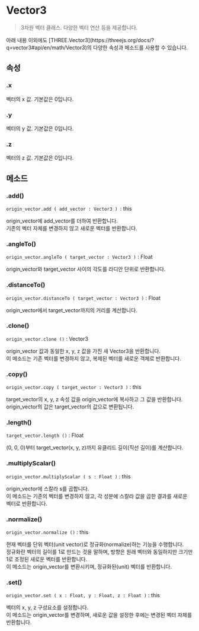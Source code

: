 
# Vector3

> 3차원 벡터 클래스. 다양한 벡터 연산 등을 제공합니다.

<Callout type="info">
    아래 내용 이외에도 [THREE.Vector3](https://threejs.org/docs/?q=vector3#api/en/math/Vector3)의 다양한 속성과 메소드를 사용할 수 있습니다.
</Callout>

## 속성

### .x

벡터의 x 값. 기본값은 0입니다.

### .y

벡터의 y 값. 기본값은 0입니다.

### .z

벡터의 z 값. 기본값은 0입니다.

## 메소드

### .add()

`origin_vector.add ( add_vector : Vector3 ) `: this

origin_vector에 add_vector를 더하여 반환합니다.  
기존의 벡터 자체를 변경하지 않고 새로운 벡터를 반환합니다.  

### .angleTo()

`origin_vector.angleTo ( target_vector : Vector3 )` : Float

origin_vector와 target_vector 사이의 각도를 라디안 단위로 반환합니다.

### .distanceTo()

`origin_vector.distanceTo ( target_vector : Vector3 )` : Float

origin_vector에서 target_vector까지의 거리를 계산합니다.

### .clone()

`origin_vector.clone ()` : Vector3

origin_vector 값과 동일한 x, y, z 값을 가진 새 Vector3을 반환합니다.  
이 메소드는 기존 벡터를 변경하지 않고, 복제된 벡터를 새로운 객체로 반환합니다.

### .copy()

`origin_vector.copy ( target_vector : Vector3 )` : this

target_vector의 x, y, z 속성 값을 origin_vector에 복사하고 그 값을 반환합니다.  
origin_vector의 값은 target_vector의 값으로 변환됩니다.  

### .length()

`target_vector.length ()` : Float

(0, 0, 0)부터 target_vector(x, y, z)까지 유클리드 길이(직선 길이)를 계산합니다.

### .multiplyScalar()

`origin_vector.multiplyScalar ( s : Float )` : this

origin_vector에 스칼라 s를 곱합니다.  
이 메소드는 기존의 벡터를 변경하지 않고, 각 성분에 스칼라 값을 곱한 결과를 새로운 벡터로 반환합니다.

### .normalize()

`origin_vector.normalize ()` : this

현재 벡터를 단위 벡터(unit vector)로 정규화(normalize)하는 기능을 수행합니다.  
정규화란 벡터의 길이를 1로 만드는 것을 말하며, 방향은 원래 벡터와 동일하지만 크기만 1로 조정된 새로운 벡터를 반환합니다.  
이 메소드는 origin_vector를 변환시키며, 정규화된(unit) 벡터를 반환합니다.

### .set()

`origin_vector.set ( x : Float, y : Float, z : Float )` : this

벡터의 x, y, z 구성요소를 설정합니다.  
이 메소드는 origin_vector를 변경하며, 새로운 값을 설정한 후에는 변경된 벡터 자체를 반환합니다.

